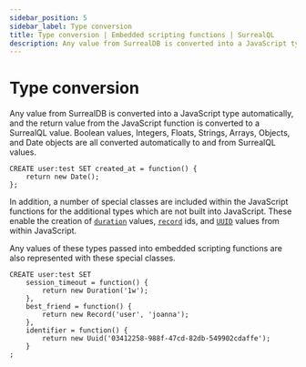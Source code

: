 ```yaml
---
sidebar_position: 5
sidebar_label: Type conversion
title: Type conversion | Embedded scripting functions | SurrealQL
description: Any value from SurrealDB is converted into a JavaScript type automatically, and the return value from the JavaScript function is converted to a SurrealQL value.
---
```


# Type conversion

Any value from SurrealDB is converted into a JavaScript type automatically, and the return value from the JavaScript function is converted to a SurrealQL value. Boolean values, Integers, Floats, Strings, Arrays, Objects, and Date objects are all converted automatically to and from SurrealQL values.

```surql
CREATE user:test SET created_at = function() {
	return new Date();
};
```

In addition, a number of special classes are included within the JavaScript functions for the additional types which are not built into JavaScript. These enable the creation of [`duration`](/docs/surrealdb/2.x/surrealql/datamodel/time#durations-and-datetimes) values, [`record`](/docs/surrealdb/2.x/surrealql/datamodel/ids) ids, and [`UUID`](/docs/surrealdb/2.x/surrealql/datamodel/strings#uuid) values from within JavaScript.

Any values of these types passed into embedded scripting functions are also represented with these special classes.

```surql
CREATE user:test SET
	session_timeout = function() {
		return new Duration('1w');
	},
	best_friend = function() {
		return new Record('user', 'joanna');
	},
	identifier = function() {
		return new Uuid('03412258-988f-47cd-82db-549902cdaffe');
	}
;
```